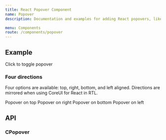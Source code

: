 ```yaml
---
title: React Popover Component
name: Popover
description: Documentation and examples for adding React popovers, like those found in iOS, to any element on your site.

menu: Components
route: /components/popover
---
```



## Example

<Playground>
  <CPopover
    title="Popover title"
    content="And here’s some amazing content. It’s very engaging. Right?"
    placement="end"
  >
    <CButton color="danger" size="lg">Click to toggle popover</CButton>
  </CPopover>
</Playground>

### Four directions

Four options are available: top, right, bottom, and left aligned. Directions are mirrored when using CoreUI for React in RTL.

<Playground>
  <CPopover
    content="Vivamus sagittis lacus vel augue laoreet rutrum faucibus."
    placement="top"
  >
    <CButton color="secondary">Popover on top</CButton>
  </CPopover>
  <CPopover
    content="Vivamus sagittis lacus vel augue laoreet rutrum faucibus."
    placement="end"
  >
    <CButton color="secondary">Popover on right</CButton>
  </CPopover>
  <CPopover
    content="Vivamus sagittis lacus vel augue laoreet rutrum faucibus."
    placement="bottom"
  >
    <CButton color="secondary">Popover on bottom</CButton>
  </CPopover>
  <CPopover
    content="Vivamus sagittis lacus vel augue laoreet rutrum faucibus."
    placement="start"
  >
    <CButton color="secondary">Popover on left</CButton>
  </CPopover>
</Playground>

## API

### CPopover

<Props of={CPopover} />